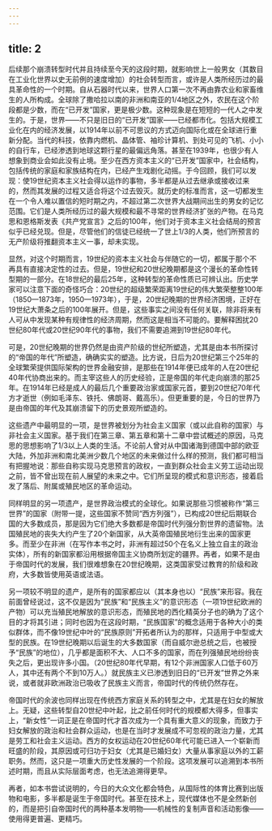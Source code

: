 ```yaml
---
---
---
```

title: 2
---




后续那个崩溃转型时代并且持续至今天的这段时期，就影响世上一般男女（其数目在工业化世界以史无前例的速度增加）的社会转型而言，或许是人类所经历过的最具革命性的一个时期。自从石器时代以来，世界人口第一次不再由靠农业和家畜维生的人所构成。全球除了撒哈拉以南的非洲和南亚的1/4地区之外，农民在这个阶段都是少数，而在“已开发”国家，更是极少数。这种现象是在短短的一代人之中发生的。于是，世界——不只是旧日的“已开发”国家——已经都市化。包括大规模工业化在内的经济发展，以1914年以前不可思议的方式迈向国际化或在全球进行重新分配。当代的科技，依靠内燃机、晶体管、袖珍计算机、到处可见的飞机、小小的自行车，已经渗透到地球这颗行星的最偏远角落。甚至在1939年，也很少有人想象到商业会如此没有止境。至少在西方资本主义的“已开发”国家中，社会结构，包括传统的家庭和家族结构在内，已经产生戏剧化动摇。于今回顾，我们可以发现：使19世纪资本主义社会得以运作的事物，多半都是从过去继承或接收过来的，然而其发展的过程又适合将这个过去毁灭。就历史的标准而言，这一切都发生在一个令人难以置信的短时期之内，不超过第二次世界大战期间出生的男女的记忆范围。它们是人类所经历过的最大规模和最不寻常的世界经济扩张的产物。在马克思和恩格斯发表《共产党宣言》之后的100年，他们对于资本主义社会结局的预言似乎已经兑现。但是，尽管他们的信徒已经统一了世上1/3的人类，他们所预言的无产阶级将推翻资本主义一事，却未实现。

显然，对这个时期而言，19世纪的资本主义社会与伴随它的一切，都属于那个不再具有直接决定性的过去。但是，19世纪和20世纪晚期都是这个漫长的革命性转型期的一部分。在18世纪的最后25年，这种转型的革命性质已可辨认出。历史学家可以注意下面的奇怪巧合：20世纪的超级繁荣距离19世纪的伟大繁荣整整100年（1850—1873年，1950—1973年），于是，20世纪晚期的世界经济困境，正好在19世纪大萧条之后的100年展开。但是，这些事实之间没有任何关联，除非将来有人可从中发现某种有规律性的经济周期，然而这是相当不可能的。要解释困扰20世纪80年代或20世纪90年代的事物，我们不需要追溯到19世纪80年代。

可是，20世纪晚期的世界仍然是由资产阶级的世纪所塑造，尤其是由本书所探讨的“帝国的年代”所塑造，确确实实的塑造。比方说，日后为20世纪第三个25年的全球繁荣提供国际架构的世界金融安排，是那些在1914年便已成年的人在20世纪40年代协商出来的。而主宰这些人的历史经验，正是帝国的年代走向崩溃的那25年。在1914年已经是成人的最后几个重要政治家或国家元首，要到20世纪70年代方才逝世（例如毛泽东、铁托、佛朗哥、戴高乐）。但更重要的是，今日的世界乃是由帝国的年代及其崩溃留下的历史景观所塑造的。

这些遗产中最明显的一项，是世界被划分为社会主义国家（或以此自称的国家）与非社会主义国家。基于我们在第三章、第五章和第十二章中尝试概述的原因，马克思的思想影响了1/3以上人类的生活。不论前人曾对从中国诸海到德国中部的欧亚大陆，外加非洲和南北美洲少数几个地区的未来做过什么样的预测，我们都可相当有把握地说：那些自称实现马克思预言的政权，一直到群众社会主义劳工运动出现之前，皆不曾出现在前人展望的未来之中。它们所呈现的模式和意识形态，接着启发了落后、附属或殖民地区的革命运动。

同样明显的另一项遗产，是世界政治模式的全球化。如果说那些习惯被称作“第三世界”的国家（附带一提，这些国家不赞同“西方列强”），已构成20世纪后期联合国的大多数成员，那是因为它们绝大多数都是帝国时代列强分割世界的遗留物。法国殖民地的丧失大约产生了20个新国家，从大英帝国殖民地衍生出来的国家更多。而至少在非洲（在写作本书之时，非洲有超过50个在名义上独立自主的政治实体），所有的新国家都沿用根据帝国主义协商所划定的疆界。再者，如果不是由于帝国时代的发展，我们很难想象在20世纪晚期，这类国家受过教育的阶级和政府，大多数皆使用英语或法语。

另一项较不明显的遗产，是所有的国家都应以（其本身也以）“民族”来形容。我在前面曾经说过，这不仅是因为“民族”和“民族主义”的意识形态（一项19世纪欧洲的产物）可以充当殖民地解放的意识形态，而殖民地的西化精英分子也的确为了这个目的才将其引进；同时也因为在这段时期，“民族国家”的概念适用于各种大小的类似群体，而不像19世纪中叶的“民族原则”开拓者所认为的那样，只适用于中型或大型的民族。在19世纪晚期以后诞生的大多数国家（而自威尔逊总统之后，也被授予“民族”的地位），几乎都是面积不大、人口不多的国家，而在列强殖民地纷纷丧失之后，更出现许多小国。（20世纪80年代早期，有12个非洲国家人口低于60万人，其中还有两个不到10万人。）就民族主义已渗透到旧日的“已开发”世界之外来说，或者就非欧洲政治已吸收了民族主义而言，帝国时代的传统仍然存在。

帝国时代的余波也同样出现在传统西方家庭关系的转型之中，尤其是在妇女的解放上。无疑，这些转型自20世纪中叶起，比之前任何时代的规模都大得多，但事实上，“新女性”一词正是在帝国时代才首次成为一个具有重大意义的现象，而致力于妇女解放的政治和社会群众运动，也是在当时才发展成不可忽视的政治力量，尤其是劳工和社会主义运动。西方的女权运动在20世纪60年代可能已进入一个崭新而旺盛的阶段，其原因或可归功于妇女（尤其是已婚妇女）大量从事家庭以外的工薪职务。然而，这只是一项重大历史性发展的一个阶段。这项发展可以追溯到本书所述时期，而且从实际层面考虑，也无法追溯得更早。

再者，如本书尝试说明的，今日的大众文化都会特色，从国际性的体育比赛到出版物和电影，多半都是诞生于帝国时代。甚至在技术上，现代媒体也不是全然新创的，而是把引自帝国时代的两种基本发明物——机械性的复制声音和活动影像——使用得更普遍、更精巧。